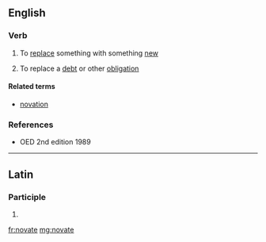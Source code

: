 ==English==

===Verb===
{{en-verb|novat|ing}}

# To [[replace]] something with something [[new]]
# {{context|legal|lang=en}} To replace a [[debt]] or other [[obligation]]

====Related terms====
* [[novation]]

===References===
* OED 2nd edition 1989

----

==Latin==

===Participle===
{{la-part-form|novāte}}

# {{inflection of|novatus|novātus|voc|m|s|lang=la}}

[[fr:novate]]
[[mg:novate]]